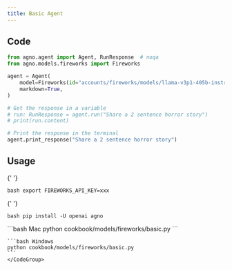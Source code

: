 ```yaml
---
title: Basic Agent
---
```


## Code

```python cookbook/models/fireworks/basic.py
from agno.agent import Agent, RunResponse  # noqa
from agno.models.fireworks import Fireworks

agent = Agent(
    model=Fireworks(id="accounts/fireworks/models/llama-v3p1-405b-instruct"),
    markdown=True,
)

# Get the response in a variable
# run: RunResponse = agent.run("Share a 2 sentence horror story")
# print(run.content)

# Print the response in the terminal
agent.print_response("Share a 2 sentence horror story")
```

## Usage

<Steps>
  <Snippet file="create-venv-step.mdx" />

{' '}

<Step title="Set your API key">```bash export FIREWORKS_API_KEY=xxx ```</Step>

{' '}

<Step title="Install libraries">```bash pip install -U openai agno ```</Step>

  <Step title="Run Agent">
    <CodeGroup>
    ```bash Mac
    python cookbook/models/fireworks/basic.py
    ```

    ```bash Windows
    python cookbook/models/fireworks/basic.py
    ```
    </CodeGroup>

  </Step>
</Steps>
